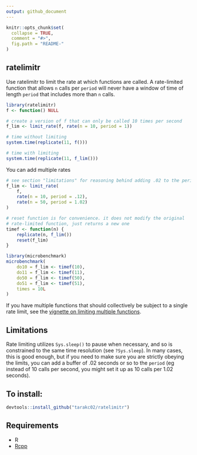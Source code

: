 ```yaml
---
output: github_document
---
```


<!-- README.md is generated from README.Rmd. Please edit that file -->

```r
knitr::opts_chunk$set(
  collapse = TRUE,
  comment = "#>",
  fig.path = "README-"
)
```

## ratelimitr
Use ratelimitr to limit the rate at which functions are called. A rate-limited function that allows `n` calls per `period` will never have a window of time of length `period` that includes more than `n` calls. 

```r
library(ratelimitr)
f <- function() NULL

# create a version of f that can only be called 10 times per second
f_lim <- limit_rate(f, rate(n = 10, period = 1))

# time without limiting
system.time(replicate(11, f()))

# time with limiting
system.time(replicate(11, f_lim()))
```

You can add multiple rates
```r
# see section "limitations" for reasoning behind adding .02 to the periods
f_lim <- limit_rate(
    f, 
    rate(n = 10, period = .12), 
    rate(n = 50, period = 1.02)
)

# reset function is for convenience. it does not modify the original 
# rate-limited function, just returns a new one
timef <- function(n) {
    replicate(n, f_lim())
    reset(f_lim)
}

library(microbenchmark)
microbenchmark(
    do10 = f_lim <- timef(10),
    do11 = f_lim <- timef(11),
    do50 = f_lim <- timef(50),
    do51 = f_lim <- timef(51),
    times = 10L
) 
```

If you have multiple functions that should collectively be subject to a single rate limit, see the [vignette on limiting multiple functions](https://github.com/tarakc02/ratelimitr/blob/master/vignettes/multi-function.md). 

## Limitations

Rate limiting utilizes `Sys.sleep()` to pause when necessary, and so is constrained to the same time resolution (see `?Sys.sleep`). In many cases, this is good enough, but if you need to make sure you are strictly obeying the limits, you can add a buffer of .02 seconds or so to the `period` (eg instead of 10 calls per second, you might set it up as 10 calls per 1.02 seconds).

## To install:

```r
devtools::install_github("tarakc02/ratelimitr")
```

## Requirements
* R
* [Rcpp](https://cran.r-project.org/web/packages/Rcpp/index.html)

